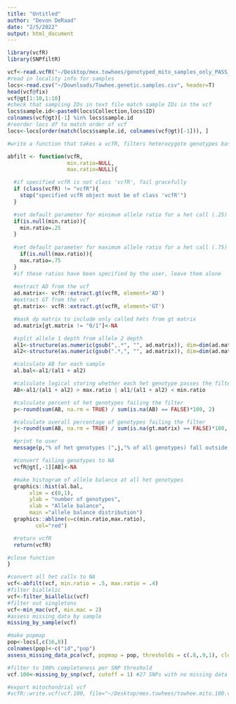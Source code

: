 ```yaml
---
title: "Untitled"
author: "Devon DeRaad"
date: "2/5/2022"
output: html_document
---
```


```r
library(vcfR)
library(SNPfiltR)

vcf<-read.vcfR("~/Desktop/mex.towhees/genotyped_mito_samples_only_PASS_snp.vcf")
#read in locality info for samples
locs<-read.csv("~/Downloads/Towhee.genetic.samples.csv", header=T)
head(vcf@fix)
vcf@gt[1:10,1:10]
#check that sampling IDs in text file match sample IDs in the vcf
locs$sample.id<-paste0(locs$Collection,locs$ID)
colnames(vcf@gt)[-1] %in% locs$sample.id
#reorder locs df to match order of vcf
locs<-locs[order(match(locs$sample.id, colnames(vcf@gt)[-1])), ]
```

```r
#write a function that takes a vcfR, filters heterozygote genotypes based on allele balance (allowing user to specify cutoff) and returns fitlered vcfR

abfilt <- function(vcfR,
                   min.ratio=NULL,
                   max.ratio=NULL){

  #if specified vcfR is not class 'vcfR', fail gracefully
  if (class(vcfR) != "vcfR"){
    stop("specified vcfR object must be of class 'vcfR'")
  }

  #set default parameter for minimum allele ratio for a het call (.25)
  if(is.null(min.ratio)){
    min.ratio=.25
  }
  
  #set default parameter for maximum allele ratio for a het call (.75)
    if(is.null(max.ratio)){
    max.ratio=.75
  }
  #if these ratios have been specified by the user, leave them alone
  
  #extract AD from the vcf
  ad.matrix<- vcfR::extract.gt(vcfR, element='AD')
  #extract GT from the vcf
  gt.matrix<- vcfR::extract.gt(vcfR, element='GT')

  #mask dp matrix to include only called hets from gt matrix
  ad.matrix[gt.matrix != "0/1"]<-NA

  #split allele 1 depth from allele 2 depth
  al1<-structure(as.numeric(gsub(",.*", "", ad.matrix)), dim=dim(ad.matrix))
  al2<-structure(as.numeric(gsub(".*,", "", ad.matrix)), dim=dim(ad.matrix))

  #calculate AB for each sample
  al.bal<-al1/(al1 + al2)

  #calculate logical storing whether each het genotype passes the filter
  AB<-al1/(al1 + al2) > max.ratio | al1/(al1 + al2) < min.ratio

  #calculate percent of het genotypes failing the filter
  p<-round(sum(AB, na.rm = TRUE) / sum(is.na(AB) == FALSE)*100, 2)

  #calculate overall percentage of genotypes failing the filter
  j<-round(sum(AB, na.rm = TRUE) / sum(is.na(gt.matrix) == FALSE)*100, 2)

  #print to user
  message(p,"% of het genotypes (",j,"% of all genotypes) fall outside of ",min.ratio," - ",max.ratio, " allele balance ratio and were converted to NA")

  #convert failing genotypes to NA
  vcfR@gt[,-1][AB]<-NA

  #make histogram of allele balance at all het genotypes
  graphics::hist(al.bal,
       xlim = c(0,1),
       ylab = "number of genotypes",
       xlab = "Allele balance",
       main ="allele balance distribution")
  graphics::abline(v=c(min.ratio,max.ratio),
         col="red")

  #return vcfR
  return(vcfR)

#close function
}

```

```r
#convert all het calls to NA
vcf<-abfilt(vcf, min.ratio = .5, max.ratio = .4)
#filter biallelic
vcf<-filter_biallelic(vcf)
#filter out singletons
vcf<-min_mac(vcf, min.mac = 2)
#assess missing data by sample
missing_by_sample(vcf)

#make popmap
pop<-locs[,c(16,8)]
colnames(pop)<-c("id","pop")
assess_missing_data_pca(vcf, popmap = pop, thresholds = c(.8,.9,1), clustering=FALSE)
```

```r
#filter to 100% completeness per SNP threshold
vcf.100<-missing_by_snp(vcf, cutoff = 1) #27 SNPs with no missing data

#export mitochondrial vcf
#vcfR::write.vcf(vcf.100, file="~/Desktop/mex.towhees/towhee.mito.100.vcf.gz")
```

